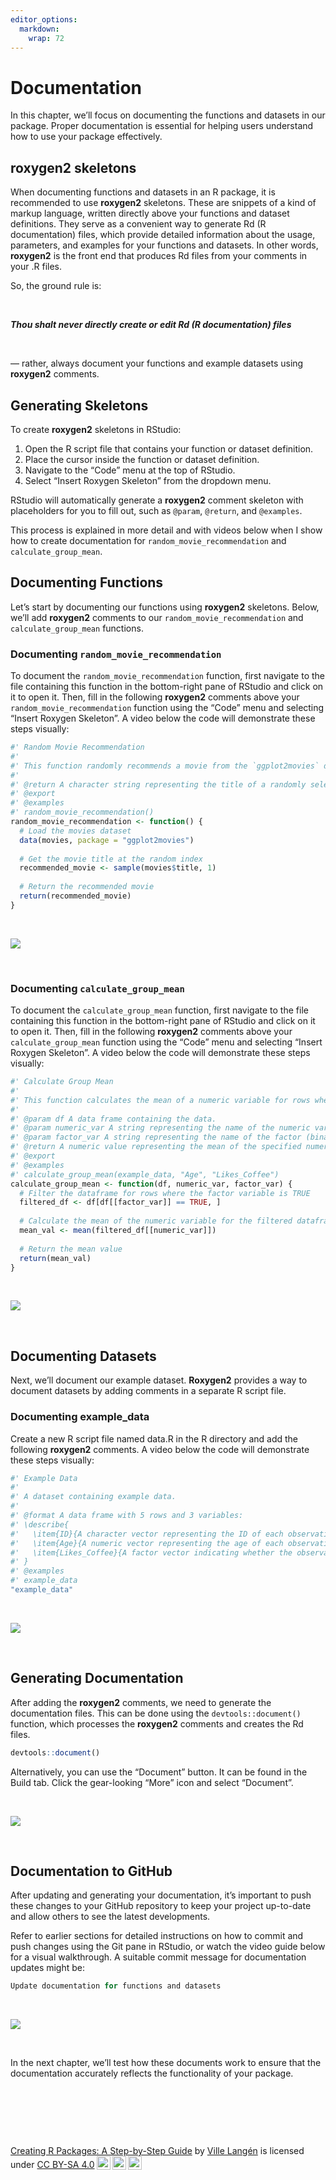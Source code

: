 ```yaml
---
editor_options: 
  markdown: 
    wrap: 72
---
```


# Documentation

In this chapter, we'll focus on documenting the functions and datasets
in our package. Proper documentation is essential for helping users
understand how to use your package effectively.

## **roxygen2** skeletons

When documenting functions and datasets in an R package, it is
recommended to use **roxygen2** skeletons. These are snippets of a kind
of markup language, written directly above your functions and dataset
definitions. They serve as a convenient way to generate Rd (R
documentation) files, which provide detailed information about the
usage, parameters, and examples for your functions and datasets. In
other words, **roxygen2** is the front end that produces Rd files from
your comments in your .R files.

So, the ground rule is:

\

***Thou shalt never directly create or edit Rd (R documentation)
files***

\

— rather, always document your functions and example datasets using
**roxygen2** comments.

## Generating Skeletons

To create **roxygen2** skeletons in RStudio:

1.  Open the R script file that contains your function or dataset
    definition.
2.  Place the cursor inside the function or dataset definition.
3.  Navigate to the "Code" menu at the top of RStudio.
4.  Select "Insert Roxygen Skeleton" from the dropdown menu.

RStudio will automatically generate a **roxygen2** comment skeleton with
placeholders for you to fill out, such as `@param`, `@return`, and
`@examples`.

This process is explained in more detail and with videos below when I
show how to create documentation for `random_movie_recommendation` and
`calculate_group_mean`.

## Documenting Functions

Let's start by documenting our functions using **roxygen2** skeletons.
Below, we'll add **roxygen2** comments to our
`random_movie_recommendation` and `calculate_group_mean` functions.

### Documenting `random_movie_recommendation`

To document the `random_movie_recommendation` function, first navigate
to the file containing this function in the bottom-right pane of RStudio
and click on it to open it. Then, fill in the following **roxygen2**
comments above your `random_movie_recommendation` function using the
"Code" menu and selecting "Insert Roxygen Skeleton". A video below the
code will demonstrate these steps visually:

``` r
#' Random Movie Recommendation
#'
#' This function randomly recommends a movie from the `ggplot2movies` dataset.
#'
#' @return A character string representing the title of a randomly selected movie.
#' @export
#' @examples
#' random_movie_recommendation()
random_movie_recommendation <- function() {
  # Load the movies dataset
  data(movies, package = "ggplot2movies")
  
  # Get the movie title at the random index
  recommended_movie <- sample(movies$title, 1)
  
  # Return the recommended movie
  return(recommended_movie)
}
```

\

![](images/random_movie_roxygen-01.gif)

\

### Documenting `calculate_group_mean`

To document the `calculate_group_mean` function, first navigate to the
file containing this function in the bottom-right pane of RStudio and
click on it to open it. Then, fill in the following **roxygen2**
comments above your `calculate_group_mean` function using the "Code"
menu and selecting "Insert Roxygen Skeleton". A video below the code
will demonstrate these steps visually:

``` r
#' Calculate Group Mean
#'
#' This function calculates the mean of a numeric variable for rows where another variable has the value TRUE.
#'
#' @param df A data frame containing the data.
#' @param numeric_var A string representing the name of the numeric variable.
#' @param factor_var A string representing the name of the factor (binary) variable.
#' @return A numeric value representing the mean of the specified numeric variable for the filtered rows.
#' @export
#' @examples
#' calculate_group_mean(example_data, "Age", "Likes_Coffee")
calculate_group_mean <- function(df, numeric_var, factor_var) {
  # Filter the dataframe for rows where the factor variable is TRUE
  filtered_df <- df[df[[factor_var]] == TRUE, ]
  
  # Calculate the mean of the numeric variable for the filtered dataframe
  mean_val <- mean(filtered_df[[numeric_var]])
  
  # Return the mean value
  return(mean_val)
}
```

\

![](images/calculate_mean_roxygen-01.gif)

\

## Documenting Datasets

Next, we'll document our example dataset. **Roxygen2** provides a way to
document datasets by adding comments in a separate R script file.

### Documenting example_data

Create a new R script file named data.R in the R directory and add the
following **roxygen2** comments. A video below the code will demonstrate
these steps visually:

``` r
#' Example Data
#'
#' A dataset containing example data.
#'
#' @format A data frame with 5 rows and 3 variables:
#' \describe{
#'   \item{ID}{A character vector representing the ID of each observation.}
#'   \item{Age}{A numeric vector representing the age of each observation.}
#'   \item{Likes_Coffee}{A factor vector indicating whether the observation likes coffee (TRUE) or not (FALSE).}
#' }
#' @examples
#' example_data
"example_data"
```

\

![](images/data_r_documentation-01.gif)

\

## Generating Documentation

After adding the **roxygen2** comments, we need to generate the
documentation files. This can be done using the `devtools::document()`
function, which processes the **roxygen2** comments and creates the Rd
files.

``` r
devtools::document()
```

Alternatively, you can use the "Document" button. It can be found in the Build tab. Click
the gear-looking "More" icon and select "Document".


\

![](images/devtools_document-01.gif)

\

## Documentation to GitHub

After updating and generating your documentation, it’s important to push
these changes to your GitHub repository to keep your project up-to-date
and allow others to see the latest developments.

Refer to earlier sections for detailed instructions on how to commit and
push changes using the Git pane in RStudio, or watch the video guide
below for a visual walkthrough. A suitable commit message for
documentation updates might be:

``` r
Update documentation for functions and datasets
```

\

![](images/push_documentation-01.gif)

\

In the next chapter, we'll test how these documents work to ensure that
the documentation accurately reflects the functionality of your package.

\

\

\

<p xmlns:cc="http://creativecommons.org/ns#" xmlns:dct="http://purl.org/dc/terms/">

<a property="dct:title" rel="cc:attributionURL" href="https://creating-r-packages.netlify.app">Creating
R Packages: A Step-by-Step Guide</a> by
<a rel="cc:attributionURL dct:creator" property="cc:attributionName" href="https://www.linkedin.com/in/ville-langen/">Ville
Langén</a> is licensed under
<a href="https://creativecommons.org/licenses/by-sa/4.0/?ref=chooser-v1" target="_blank" rel="license noopener noreferrer" style="display:inline-block;">CC
BY-SA
4.0<img src="https://mirrors.creativecommons.org/presskit/icons/cc.svg?ref=chooser-v1" style="height:22px!important;margin-left:3px;vertical-align:text-bottom;"/><img src="https://mirrors.creativecommons.org/presskit/icons/by.svg?ref=chooser-v1" style="height:22px!important;margin-left:3px;vertical-align:text-bottom;"/><img src="https://mirrors.creativecommons.org/presskit/icons/sa.svg?ref=chooser-v1" style="height:22px!important;margin-left:3px;vertical-align:text-bottom;"/></a>

</p>
